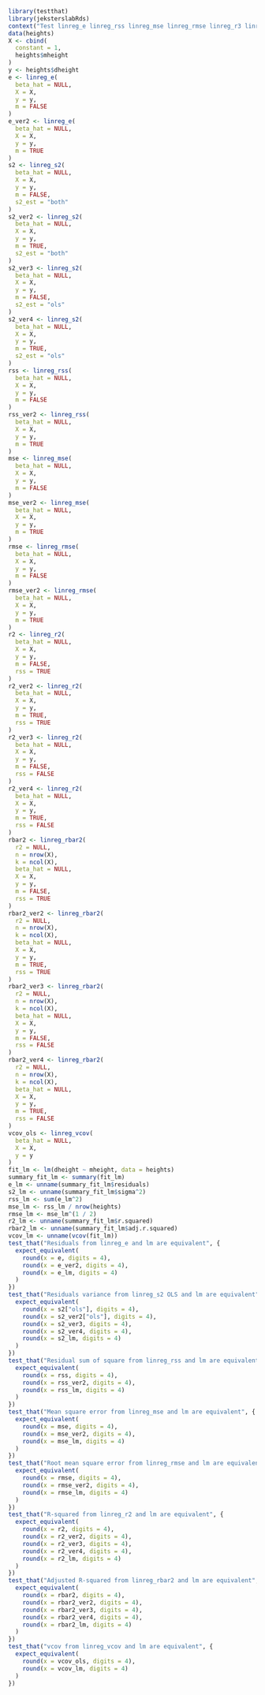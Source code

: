 
```r
library(testthat)
library(jeksterslabRds)
context("Test linreg_e linreg_rss linreg_mse linreg_rmse linreg_r3 linreg_rbar2 linreg_vcov.")
data(heights)
X <- cbind(
  constant = 1,
  heights$mheight
)
y <- heights$dheight
e <- linreg_e(
  beta_hat = NULL,
  X = X,
  y = y,
  m = FALSE
)
e_ver2 <- linreg_e(
  beta_hat = NULL,
  X = X,
  y = y,
  m = TRUE
)
s2 <- linreg_s2(
  beta_hat = NULL,
  X = X,
  y = y,
  m = FALSE,
  s2_est = "both"
)
s2_ver2 <- linreg_s2(
  beta_hat = NULL,
  X = X,
  y = y,
  m = TRUE,
  s2_est = "both"
)
s2_ver3 <- linreg_s2(
  beta_hat = NULL,
  X = X,
  y = y,
  m = FALSE,
  s2_est = "ols"
)
s2_ver4 <- linreg_s2(
  beta_hat = NULL,
  X = X,
  y = y,
  m = TRUE,
  s2_est = "ols"
)
rss <- linreg_rss(
  beta_hat = NULL,
  X = X,
  y = y,
  m = FALSE
)
rss_ver2 <- linreg_rss(
  beta_hat = NULL,
  X = X,
  y = y,
  m = TRUE
)
mse <- linreg_mse(
  beta_hat = NULL,
  X = X,
  y = y,
  m = FALSE
)
mse_ver2 <- linreg_mse(
  beta_hat = NULL,
  X = X,
  y = y,
  m = TRUE
)
rmse <- linreg_rmse(
  beta_hat = NULL,
  X = X,
  y = y,
  m = FALSE
)
rmse_ver2 <- linreg_rmse(
  beta_hat = NULL,
  X = X,
  y = y,
  m = TRUE
)
r2 <- linreg_r2(
  beta_hat = NULL,
  X = X,
  y = y,
  m = FALSE,
  rss = TRUE
)
r2_ver2 <- linreg_r2(
  beta_hat = NULL,
  X = X,
  y = y,
  m = TRUE,
  rss = TRUE
)
r2_ver3 <- linreg_r2(
  beta_hat = NULL,
  X = X,
  y = y,
  m = FALSE,
  rss = FALSE
)
r2_ver4 <- linreg_r2(
  beta_hat = NULL,
  X = X,
  y = y,
  m = TRUE,
  rss = FALSE
)
rbar2 <- linreg_rbar2(
  r2 = NULL,
  n = nrow(X),
  k = ncol(X),
  beta_hat = NULL,
  X = X,
  y = y,
  m = FALSE,
  rss = TRUE
)
rbar2_ver2 <- linreg_rbar2(
  r2 = NULL,
  n = nrow(X),
  k = ncol(X),
  beta_hat = NULL,
  X = X,
  y = y,
  m = TRUE,
  rss = TRUE
)
rbar2_ver3 <- linreg_rbar2(
  r2 = NULL,
  n = nrow(X),
  k = ncol(X),
  beta_hat = NULL,
  X = X,
  y = y,
  m = FALSE,
  rss = FALSE
)
rbar2_ver4 <- linreg_rbar2(
  r2 = NULL,
  n = nrow(X),
  k = ncol(X),
  beta_hat = NULL,
  X = X,
  y = y,
  m = TRUE,
  rss = FALSE
)
vcov_ols <- linreg_vcov(
  beta_hat = NULL,
  X = X,
  y = y
)
fit_lm <- lm(dheight ~ mheight, data = heights)
summary_fit_lm <- summary(fit_lm)
e_lm <- unname(summary_fit_lm$residuals)
s2_lm <- unname(summary_fit_lm$sigma^2)
rss_lm <- sum(e_lm^2)
mse_lm <- rss_lm / nrow(heights)
rmse_lm <- mse_lm^(1 / 2)
r2_lm <- unname(summary_fit_lm$r.squared)
rbar2_lm <- unname(summary_fit_lm$adj.r.squared)
vcov_lm <- unname(vcov(fit_lm))
test_that("Residuals from linreg_e and lm are equivalent", {
  expect_equivalent(
    round(x = e, digits = 4),
    round(x = e_ver2, digits = 4),
    round(x = e_lm, digits = 4)
  )
})
test_that("Residuals variance from linreg_s2 OLS and lm are equivalent", {
  expect_equivalent(
    round(x = s2["ols"], digits = 4),
    round(x = s2_ver2["ols"], digits = 4),
    round(x = s2_ver3, digits = 4),
    round(x = s2_ver4, digits = 4),
    round(x = s2_lm, digits = 4)
  )
})
test_that("Residual sum of square from linreg_rss and lm are equivalent", {
  expect_equivalent(
    round(x = rss, digits = 4),
    round(x = rss_ver2, digits = 4),
    round(x = rss_lm, digits = 4)
  )
})
test_that("Mean square error from linreg_mse and lm are equivalent", {
  expect_equivalent(
    round(x = mse, digits = 4),
    round(x = mse_ver2, digits = 4),
    round(x = mse_lm, digits = 4)
  )
})
test_that("Root mean square error from linreg_rmse and lm are equivalent", {
  expect_equivalent(
    round(x = rmse, digits = 4),
    round(x = rmse_ver2, digits = 4),
    round(x = rmse_lm, digits = 4)
  )
})
test_that("R-squared from linreg_r2 and lm are equivalent", {
  expect_equivalent(
    round(x = r2, digits = 4),
    round(x = r2_ver2, digits = 4),
    round(x = r2_ver3, digits = 4),
    round(x = r2_ver4, digits = 4),
    round(x = r2_lm, digits = 4)
  )
})
test_that("Adjusted R-squared from linreg_rbar2 and lm are equivalent", {
  expect_equivalent(
    round(x = rbar2, digits = 4),
    round(x = rbar2_ver2, digits = 4),
    round(x = rbar2_ver3, digits = 4),
    round(x = rbar2_ver4, digits = 4),
    round(x = rbar2_lm, digits = 4)
  )
})
test_that("vcov from linreg_vcov and lm are equivalent", {
  expect_equivalent(
    round(x = vcov_ols, digits = 4),
    round(x = vcov_lm, digits = 4)
  )
})
```


